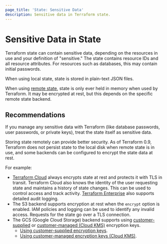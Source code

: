 ```yaml
---
page_title: 'State: Sensitive Data'
description: Sensitive data in Terraform state.
---
```


# Sensitive Data in State

Terraform state can contain sensitive data, depending on the resources in use
and your definition of "sensitive." The state contains resource IDs and all
resource attributes. For resources such as databases, this may contain initial
passwords.

When using local state, state is stored in plain-text JSON files.

When using [remote state](/terraform/language/state/remote), state is only ever held in
memory when used by Terraform. It may be encrypted at rest, but this depends on
the specific remote state backend.

## Recommendations

If you manage any sensitive data with Terraform (like database passwords, user
passwords, or private keys), treat the state itself as sensitive data.

Storing state remotely can provide better security. As of Terraform 0.9,
Terraform does not persist state to the local disk when remote state is in use,
and some backends can be configured to encrypt the state data at rest.

For example:

- [Terraform Cloud](https://cloud.hashicorp.com/products/terraform) always encrypts state at rest and
  protects it with TLS in transit. Terraform Cloud also knows the identity of
  the user requesting state and maintains a history of state changes. This can
  be used to control access and track activity. [Terraform Enterprise](/terraform/enterprise)
  also supports detailed audit logging.
- The S3 backend supports encryption at rest when the `encrypt` option is
  enabled. IAM policies and logging can be used to identify any invalid access.
  Requests for the state go over a TLS connection.
- The GCS (Google Cloud Storage) backend supports using [customer-supplied](/terraform/language/settings/backends/gcs#customer-supplied-encryption-keys) or [customer-managed (Cloud KMS)](/terraform/language/settings/backends/gcs#customer-managed-encryption-keys-cloud-kms) encryption keys.
    - [Using customer-supplied encryption keys](https://developer.hashicorp.com/terraform/language/settings/backends/gcs#customer-supplied-encryption-keys).
    - [Using customer-managed encryption keys (Cloud KMS)](https://developer.hashicorp.com/terraform/language/settings/backends/gcs#customer-managed-encryption-keys-cloud-kms).
